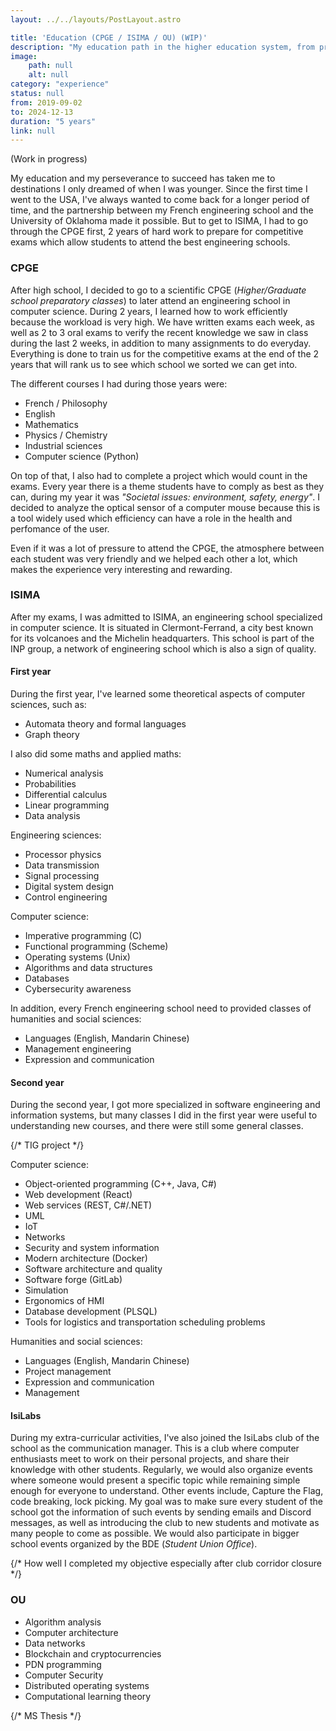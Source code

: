 ```yaml
---
layout: ../../layouts/PostLayout.astro

title: 'Education (CPGE / ISIMA / OU) (WIP)'
description: "My education path in the higher education system, from preparatory class through engineering school to Master's degree."
image:
    path: null
    alt: null
category: "experience"
status: null
from: 2019-09-02
to: 2024-12-13
duration: "5 years"
link: null
---
```


(Work in progress)

My education and my perseverance to succeed has taken me to destinations I only dreamed of when I was younger. Since the first time I went to the USA, I've always wanted to come back for a longer period of time, and the partnership between my French engineering school and the University of Oklahoma made it possible. But to get to ISIMA, I had to go through the CPGE first, 2 years of hard work to prepare for competitive exams which allow students to attend the best engineering schools.


### CPGE

After high school, I decided to go to a scientific CPGE (*Higher/Graduate school preparatory classes*) to later attend an engineering school in computer science. During 2 years, I learned how to work efficiently because the workload is very high. We have written exams each week, as well as 2 to 3 oral exams to verify the recent knowledge we saw in class during the last 2 weeks, in addition to many assignments to do everyday. Everything is done to train us for the competitive exams at the end of the 2 years that will rank us to see which school we sorted we can get into. 

The different courses I had during those years were:
- French / Philosophy
- English
- Mathematics
- Physics / Chemistry
- Industrial sciences
- Computer science (Python)

On top of that, I also had to complete a project which would count in the exams. Every year there is a theme students have to comply as best as they can, during my year it was *"Societal issues: environment, safety, energy"*. I decided to analyze the optical sensor of a computer mouse because this is a tool widely used which efficiency can have a role in the health and perfomance of the user.

Even if it was a lot of pressure to attend the CPGE, the atmosphere between each student was very friendly and we helped each other a lot, which makes the experience very interesting and rewarding.


### ISIMA

After my exams, I was admitted to ISIMA, an engineering school specialized in computer science. It is situated in Clermont-Ferrand, a city best known for its volcanoes and the Michelin headquarters. This school is part of the INP group, a network of engineering school which is also a sign of quality.

#### First year

During the first year, I've learned some theoretical aspects of computer sciences, such as:
- Automata theory and formal languages
- Graph theory

I also did some maths and applied maths:
- Numerical analysis
- Probabilities
- Differential calculus
- Linear programming
- Data analysis

Engineering sciences:
- Processor physics
- Data transmission
- Signal processing
- Digital system design
- Control engineering

Computer science:
- Imperative programming (C)
- Functional programming (Scheme)
- Operating systems (Unix)
- Algorithms and data structures
- Databases
- Cybersecurity awareness

In addition, every French engineering school need to provided classes of humanities and social sciences:
- Languages (English, Mandarin Chinese)
- Management engineering
- Expression and communication

#### Second year

During the second year, I got more specialized in software engineering and information systems, but many classes I did in the first year were useful to understanding new courses, and there were still some general classes.

{/* TIG project */}

Computer science:
- Object-oriented programming (C++, Java, C#)
- Web development (React)
- Web services (REST, C#/.NET)
- UML
- IoT
- Networks
- Security and system information
- Modern architecture (Docker)
- Software architecture and quality
- Software forge (GitLab)
- Simulation
- Ergonomics of HMI
- Database development (PLSQL)
- Tools for logistics and transportation scheduling problems

Humanities and social sciences:
- Languages (English, Mandarin Chinese)
- Project management
- Expression and communication
- Management

#### IsiLabs

During my extra-curricular activities, I've also joined the IsiLabs club of the school as the communication manager. This is a club where computer enthusiasts meet to work on their personal projects, and share their knowledge with other students. Regularly, we would also organize events where someone would present a specific topic while remaining simple enough for everyone to understand. Other events include, Capture the Flag, code breaking, lock picking. My goal was to make sure every student of the school got the information of such events by sending emails and Discord messages, as well as introducing the club to new students and motivate as many people to come as possible. We would also participate in bigger school events organized by the BDE (*Student Union Office*).

{/* How well I completed my objective especially after club corridor closure */}


### OU

- Algorithm analysis
- Computer architecture
- Data networks
- Blockchain and cryptocurrencies
- PDN programming
- Computer Security
- Distributed operating systems
- Computational learning theory

{/* MS Thesis */}
